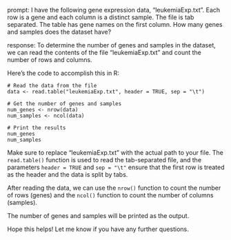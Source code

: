 prompt:
I have the following gene expression data, "leukemiaExp.txt". Each row is a gene and each column is a distinct sample. The file is tab separated. The table has gene names on the first column. How many genes and samples does the dataset have?

response:
To determine the number of genes and samples in the dataset, we can read the contents of the file "leukemiaExp.txt" and count the number of rows and columns.

Here's the code to accomplish this in R:

```
# Read the data from the file
data <- read.table("leukemiaExp.txt", header = TRUE, sep = "\t")

# Get the number of genes and samples
num_genes <- nrow(data)
num_samples <- ncol(data)

# Print the results
num_genes
num_samples
```

Make sure to replace "leukemiaExp.txt" with the actual path to your file. The `read.table()` function is used to read the tab-separated file, and the parameters `header = TRUE` and `sep = "\t"` ensure that the first row is treated as the header and the data is split by tabs.

After reading the data, we can use the `nrow()` function to count the number of rows (genes) and the `ncol()` function to count the number of columns (samples).

The number of genes and samples will be printed as the output.

Hope this helps! Let me know if you have any further questions.

